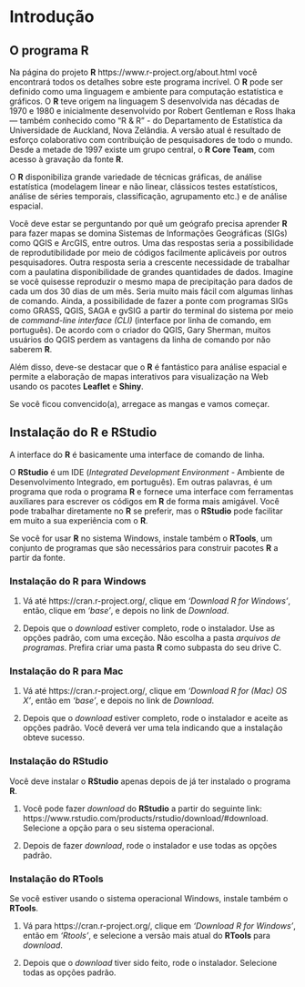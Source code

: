 # Introdução {#intro}

## O programa R

Na página do projeto **R** https://www.r-project.org/about.html você encontrará todos os detalhes sobre este programa incrível. O **R** pode ser definido como uma linguagem e ambiente para computação estatística e gráficos. O **R** teve origem na linguagem S desenvolvida nas décadas de 1970 e 1980 e inicialmente desenvolvido por Robert Gentleman e Ross Ihaka — também conhecido como “R & R” - do Departamento de Estatística da Universidade de Auckland, Nova Zelândia. A versão atual é resultado de esforço colaborativo com contribuição de pesquisadores de todo o mundo. Desde a metade de 1997 existe um grupo central, o **R Core Team**, com acesso à gravação da fonte **R**.

O **R** disponibiliza grande variedade de técnicas gráficas, de análise estatística (modelagem linear e não linear, clássicos testes estatísticos, análise de séries temporais, classificação, agrupamento etc.) e de análise espacial. 

Você deve estar se perguntando por quê um geógrafo precisa aprender **R** para fazer mapas se domina Sistemas de Informações Geográficas (SIGs) como QGIS e ArcGIS, entre outros. Uma das respostas seria a possibilidade de reprodutibilidade por meio de códigos facilmente aplicáveis por outros pesquisadores. Outra resposta seria a crescente necessidade de trabalhar com a paulatina disponibilidade de grandes quantidades de dados. Imagine se você quisesse reproduzir o mesmo mapa de precipitação para dados de cada um dos 30 dias de um mês. Seria muito mais fácil com algumas linhas de comando. Ainda, a possibilidade de fazer a ponte com programas SIGs como GRASS, QGIS, SAGA e gvSIG a partir do terminal do sistema por meio de *command-line interface (CLI)* (interface por linha de comando, em português). De acordo com o criador do QGIS, Gary Sherman, muitos usuários do QGIS perdem as vantagens da linha de comando por não saberem **R**.

Além disso, deve-se destacar que o **R** é fantástico para análise espacial e permite a elaboração de mapas interativos para visualização na Web usando os pacotes **Leaflet** e **Shiny**.

Se você ficou convencido(a), arregace as mangas e vamos começar.

## Instalação do R e RStudio

A interface do **R** é basicamente uma interface de comando de linha.

O **RStudio** é um IDE (*Integrated Development Environment* - Ambiente de Desenvolvimento Integrado, em português). Em outras palavras, é um programa que roda o programa **R** e fornece uma interface com ferramentas auxiliares para escrever os códigos em **R** de forma mais amigável. Você pode trabalhar diretamente no **R** se preferir, mas o **RStudio** pode facilitar em muito a sua experiência com o **R**.

Se você for usar **R** no sistema Windows, instale também o **RTools**, um conjunto de programas que são necessários para construir pacotes **R** a partir da fonte. 

### Instalação do R para Windows

1. Vá até https://cran.r-project.org/, clique em *‘Download R for Windows’*, então, clique em *‘base’*, e depois no link de *Download*.

2. Depois que o *download* estiver completo, rode o instalador. Use as opções padrão, com uma exceção. Não escolha a pasta *arquivos de programas*. Prefira criar uma pasta **R** como subpasta do seu drive C.

### Instalação do R para Mac

1. Vá até https://cran.r-project.org/, clique em *‘Download R for (Mac) OS X’*, então em *‘base’*, e depois no link de *Download*.

2. Depois que o *download* estiver completo, rode o instalador e aceite as opções padrão. Você deverá ver uma tela indicando que a instalação obteve sucesso.

### Instalação do RStudio

Você deve instalar o **RStudio** apenas depois de já ter instalado o programa **R**.  

1. Você pode fazer *download* do **RStudio** a partir do seguinte link:
https://www.rstudio.com/products/rstudio/download/#download. Selecione a opção para o seu sistema operacional.

2. Depois de fazer *download*, rode o instalador e use todas as opções padrão. 

### Instalação do RTools

Se você estiver usando o sistema operacional Windows, instale também o **RTools**.

1. Vá para https://cran.r-project.org/, clique em *‘Download R for Windows’*, então em *‘Rtools’*, e selecione a versão mais atual do **RTools** para *download*.

2. Depois que o *download* tiver sido feito, rode o instalador. Selecione todas as opções padrão.